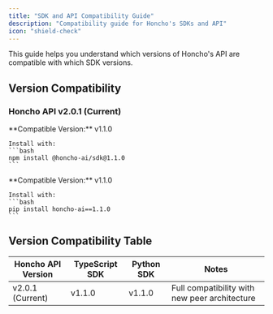 ```yaml
---
title: "SDK and API Compatibility Guide"
description: "Compatibility guide for Honcho's SDKs and API"
icon: "shield-check"
---
```


This guide helps you understand which versions of Honcho's API are compatible with which SDK versions.

## Version Compatibility

### Honcho API v2.0.1 (Current)

<CardGroup cols={2}>
  <Card title="TypeScript SDK" icon="js">
    **Compatible Version:** v1.1.0
    
    Install with:
    ```bash
    npm install @honcho-ai/sdk@1.1.0
    ```
  </Card>
  
  <Card title="Python SDK" icon="python">
    **Compatible Version:** v1.1.0
    
    Install with:
    ```bash
    pip install honcho-ai==1.1.0
    ```
  </Card>
</CardGroup>

## Version Compatibility Table

| Honcho API Version | TypeScript SDK | Python SDK | Notes |
|-------------------|---------------|------------|-------|
| v2.0.1 (Current) | v1.1.0 | v1.1.0 | Full compatibility with new peer architecture |